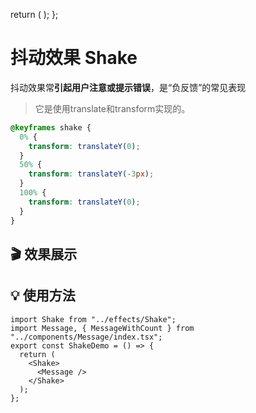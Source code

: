   return (
    <Shake>
      <Message />
    </Shake>
  );
};

# 抖动效果 Shake

抖动效果常**引起用户注意或提示错误**，是“负反馈”的常见表现

> 它是使用translate和transform实现的。

```scss
@keyframes shake {
  0% {
    transform: translateY(0);
  }
  50% {
    transform: translateY(-3px);
  }
  100% {
    transform: translateY(0);
  }
}
```


## 🎬 效果展示

<ShakeDemo />

## 💡 使用方法

```tsx
import Shake from "../effects/Shake";
import Message, { MessageWithCount } from "../components/Message/index.tsx";
export const ShakeDemo = () => {
  return (
    <Shake>
      <Message />
    </Shake>
  );
};
```
